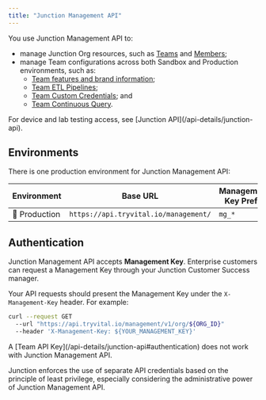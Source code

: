 ```yaml
---
title: "Junction Management API"
---
```



<OrgManagementAPI />

You use Junction Management API to:

* manage Junction Org resources, such as [Teams](/api-reference/org-management/team/create-team) and [Members](/api-reference/org-management/member/list-members);
* manage Team configurations across both Sandbox and Production environments, such as:
   * [Team features and brand information](/api-reference/org-management/team/update-team);
   * [Team ETL Pipelines](/api-reference/org-management/team-etl-pipeline/upsert-team-etl-pipelines);
   * [Team Custom Credentials](/api-reference/org-management/team-custom-credentials/upsert-team-custom-credentials); and
   * [Team Continuous Query](/api-reference/horizon-ai/continuous-query/create).

<Info>
For device and lab testing access, see [Junction API](/api-details/junction-api).
</Info>

## Environments

There is one production environment for Junction Management API:

| Environment      | Base URL                              | Management Key Prefix    |
| ---------------- | ------------------------------------- | ---------------------- |
| 🤖 Production    | `https://api.tryvital.io/management/` | `mg_*`


## Authentication

Junction Management API accepts **Management Key**. Enterprise customers can request a Management Key
through your Junction Customer Success manager.

Your API requests should present the Management Key under the `X-Management-Key` header. For example:

```bash cURL
curl --request GET
  --url "https://api.tryvital.io/management/v1/org/${ORG_ID}"
  --header 'X-Management-Key: ${YOUR_MANAGEMENT_KEY}'
```

<Note>
A [Team API Key](/api-details/junction-api#authentication) does not work with Junction Management API.

Junction enforces the use of separate API credentials based on the principle of least privilege, especially
considering the administrative power of Junction Management API.
</Note>
